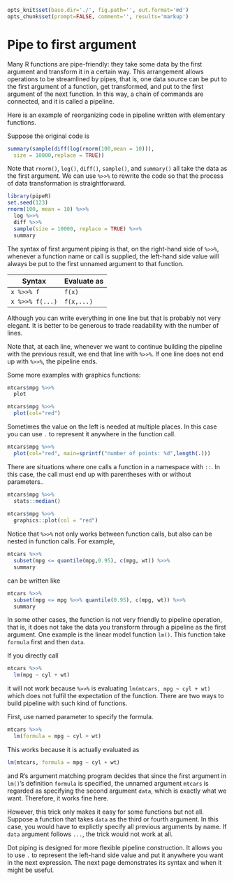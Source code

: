 ```r
opts_knit$set(base.dir='./', fig.path='', out.format='md')
opts_chunk$set(prompt=FALSE, comment='', results='markup')
```

# Pipe to first argument

Many R functions are pipe-friendly: they take some data by the first argument and transform it in a certain way. This arrangement allows operations to be streamlined by pipes, that is, one data source can be put to the first argument of a function, get transformed, and put to the first argument of the next function. In this way, a chain of commands are connected, and it is called a pipeline.

Here is an example of reorganizing code in pipeline written with elementary functions.

Suppose the original code is

```r
summary(sample(diff(log(rnorm(100,mean = 10))),
  size = 10000,replace = TRUE))
```

Note that `rnorm()`, `log()`, `diff()`, `sample()`, and `summary()` all take the data as the first argument. We can use `%>>%` to rewrite the code so that the process of data transformation is straightforward.

```r
library(pipeR)
set.seed(123)
rnorm(100, mean = 10) %>>%
  log %>>%
  diff %>>%
  sample(size = 10000, replace = TRUE) %>>%
  summary
```

The syntax of first argument piping is that, on the right-hand side of `%>>%`, whenever a function name or call is supplied, the left-hand side value will always be put to the first unnamed argument to that function.

| Syntax | Evaluate as |
|--------|-------------|
|`x %>>% f`| `f(x)` |
|`x %>>% f(...)`| `f(x,...)` |

Although you can write everything in one line but that is probably not very elegant. It is better to be generous to trade readability with the number of lines. 

Note that, at each line, whenever we want to continue building the pipeline with the previous result, we end that line with `%>>%`. If one line does not end up with `%>>%`, the pipeline ends.

Some more examples with graphics functions:

```r
mtcars$mpg %>>%
  plot
```

```r
mtcars$mpg %>>%
  plot(col="red")
```

Sometimes the value on the left is needed at multiple places. In this case you can use `.` to represent it anywhere in the function call.

```r
mtcars$mpg %>>%
  plot(col="red", main=sprintf("number of points: %d",length(.)))
```

There are situations where one calls a function in a namespace with `::`. In this case, the call must end up with parentheses with or without parameters..

```r
mtcars$mpg %>>%
  stats::median()
  
mtcars$mpg %>>%
  graphics::plot(col = "red")
```

Notice that `%>>%` not only works between function calls, but also can be nested in function calls. For example,

```r
mtcars %>>%
  subset(mpg <= quantile(mpg,0.95), c(mpg, wt)) %>>%
  summary
```

can be written like 

```r
mtcars %>>%
  subset(mpg <= mpg %>>% quantile(0.95), c(mpg, wt)) %>>%
  summary
```

In some other cases, the function is not very friendly to pipeline operation, that is, it does not take the data you transform through a pipeline as the first argument. One example is the linear model function `lm()`. This function take `formula` first and then `data`.

If you directly call

```r
mtcars %>>%
  lm(mpg ~ cyl + wt)
```

it will not work because `%>>%` is evaluating `lm(mtcars, mpg ~ cyl + wt)` which does not fulfil the expectation of the function. There are two ways to build pipeline with such kind of functions.

First, use named parameter to specify the formula.

```r
mtcars %>>%
  lm(formula = mpg ~ cyl + wt)
```

This works because it is actually evaluated as 

```r
lm(mtcars, formula = mpg ~ cyl + wt)
```

and R's argument matching program decides that since the first argument in `lm()`'s definition `formula` is specified, the unnamed argument `mtcars` is regarded as specifying the second argument `data`, which is exactly what we want. Therefore, it works fine here.

However, this trick only makes it easy for some functions but not all. Suppose a function that takes `data` as the third or fourth argument. In this case, you would have to explictly specify all previous arguments by name. If `data` argument follows `...`, the trick would not work at all.

Dot piping is designed for more flexible pipeline construction. It allows you to use `.` to represent the left-hand side value and put it anywhere you want in the next expression. The next page demonstrates its syntax and when it might be useful.

